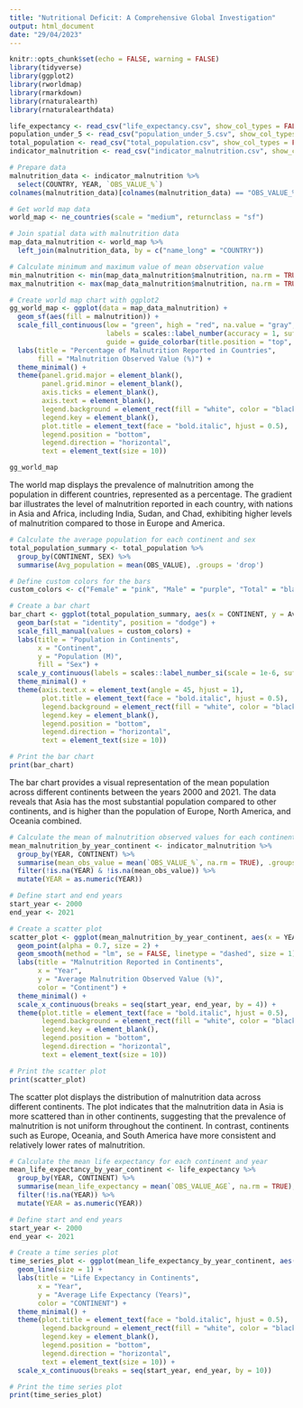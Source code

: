```yaml
---
title: "Nutritional Deficit: A Comprehensive Global Investigation"
output: html_document
date: "29/04/2023"
---
```


```r
knitr::opts_chunk$set(echo = FALSE, warning = FALSE)
library(tidyverse)
library(ggplot2)
library(rworldmap)
library(rmarkdown)
library(rnaturalearth)
library(rnaturalearthdata)
```

```r
life_expectancy <- read_csv("life_expectancy.csv", show_col_types = FALSE)
population_under_5 <- read_csv("population_under_5.csv", show_col_types = FALSE)
total_population <- read_csv("total_population.csv", show_col_types = FALSE)
indicator_malnutrition <- read_csv("indicator_malnutrition.csv", show_col_types = FALSE)
```

```r
# Prepare data
malnutrition_data <- indicator_malnutrition %>%
  select(COUNTRY, YEAR, `OBS_VALUE_%`)
colnames(malnutrition_data)[colnames(malnutrition_data) == "OBS_VALUE_%"] <- "malnutrition"

# Get world map data
world_map <- ne_countries(scale = "medium", returnclass = "sf")

# Join spatial data with malnutrition data
map_data_malnutrition <- world_map %>%
  left_join(malnutrition_data, by = c("name_long" = "COUNTRY"))

# Calculate minimum and maximum value of mean observation value
min_malnutrition <- min(map_data_malnutrition$malnutrition, na.rm = TRUE)
max_malnutrition <- max(map_data_malnutrition$malnutrition, na.rm = TRUE)

# Create world map chart with ggplot2
gg_world_map <- ggplot(data = map_data_malnutrition) +
  geom_sf(aes(fill = malnutrition)) +
  scale_fill_continuous(low = "green", high = "red", na.value = "gray", limits = c(min_malnutrition, max_malnutrition),
                        labels = scales::label_number(accuracy = 1, suffix = ""), 
                        guide = guide_colorbar(title.position = "top", title.hjust = 0.5, direction = "horizontal", label.position = "bottom")) +
  labs(title = "Percentage of Malnutrition Reported in Countries",
       fill = "Malnutrition Observed Value (%)") +
  theme_minimal() +
  theme(panel.grid.major = element_blank(),
        panel.grid.minor = element_blank(),
        axis.ticks = element_blank(),
        axis.text = element_blank(),
        legend.background = element_rect(fill = "white", color = "black", size = 0.5),
        legend.key = element_blank(),
        plot.title = element_text(face = "bold.italic", hjust = 0.5),
        legend.position = "bottom",
        legend.direction = "horizontal",
        text = element_text(size = 10))

gg_world_map
```
The world map displays the prevalence of malnutrition among the population in different countries, represented as a percentage. The gradient bar illustrates the level of malnutrition reported in each country, with nations in Asia and Africa, including India, Sudan, and Chad, exhibiting higher levels of malnutrition compared to those in Europe and America.
```r
# Calculate the average population for each continent and sex
total_population_summary <- total_population %>%
  group_by(CONTINENT, SEX) %>%
  summarise(Avg_population = mean(OBS_VALUE), .groups = 'drop')

# Define custom colors for the bars
custom_colors <- c("Female" = "pink", "Male" = "purple", "Total" = "black")

# Create a bar chart
bar_chart <- ggplot(total_population_summary, aes(x = CONTINENT, y = Avg_population, fill = SEX)) +
  geom_bar(stat = "identity", position = "dodge") +
  scale_fill_manual(values = custom_colors) +
  labs(title = "Population in Continents",
       x = "Continent",
       y = "Population (M)",
       fill = "Sex") +
  scale_y_continuous(labels = scales::label_number_si(scale = 1e-6, suffix = "M")) +
  theme_minimal() +
  theme(axis.text.x = element_text(angle = 45, hjust = 1),
        plot.title = element_text(face = "bold.italic", hjust = 0.5),
        legend.background = element_rect(fill = "white", color = "black", size = 0.5),
        legend.key = element_blank(),
        legend.position = "bottom",
        legend.direction = "horizontal",
        text = element_text(size = 10))

# Print the bar chart
print(bar_chart)
```
The bar chart provides a visual representation of the mean population across different continents between the years 2000 and 2021. The data reveals that Asia has the most substantial population compared to other continents, and is higher than the population of Europe, North America, and Oceania combined.
```r
# Calculate the mean of malnutrition observed values for each continent and year
mean_malnutrition_by_year_continent <- indicator_malnutrition %>%
  group_by(YEAR, CONTINENT) %>%
  summarise(mean_obs_value = mean(`OBS_VALUE_%`, na.rm = TRUE), .groups = "drop") %>%
  filter(!is.na(YEAR) & !is.na(mean_obs_value)) %>%
  mutate(YEAR = as.numeric(YEAR))

# Define start and end years
start_year <- 2000
end_year <- 2021

# Create a scatter plot
scatter_plot <- ggplot(mean_malnutrition_by_year_continent, aes(x = YEAR, y = mean_obs_value, color = CONTINENT)) +
  geom_point(alpha = 0.7, size = 2) +
  geom_smooth(method = "lm", se = FALSE, linetype = "dashed", size = 1) +
  labs(title = "Malnutrition Reported in Continents",
       x = "Year",
       y = "Average Malnutrition Observed Value (%)",
       color = "Continent") +
  theme_minimal() +
  scale_x_continuous(breaks = seq(start_year, end_year, by = 4)) +
  theme(plot.title = element_text(face = "bold.italic", hjust = 0.5),
        legend.background = element_rect(fill = "white", color = "black", size = 0.5),
        legend.key = element_blank(),
        legend.position = "bottom",
        legend.direction = "horizontal",
        text = element_text(size = 10))

# Print the scatter plot
print(scatter_plot)
```
The scatter plot displays the distribution of malnutrition data across different continents. The plot indicates that the malnutrition data in Asia is more scattered than in other continents, suggesting that the prevalence of malnutrition is not uniform throughout the continent. In contrast, continents such as Europe, Oceania, and South America have more consistent and relatively lower rates of malnutrition.
```r
# Calculate the mean life expectancy for each continent and year
mean_life_expectancy_by_year_continent <- life_expectancy %>%
  group_by(YEAR, CONTINENT) %>%
  summarise(mean_life_expectancy = mean(`OBS_VALUE_AGE`, na.rm = TRUE), .groups = "drop") %>%
  filter(!is.na(YEAR)) %>%
  mutate(YEAR = as.numeric(YEAR))

# Define start and end years
start_year <- 2000
end_year <- 2021

# Create a time series plot
time_series_plot <- ggplot(mean_life_expectancy_by_year_continent, aes(x = YEAR, y = mean_life_expectancy, color = CONTINENT)) +
  geom_line(size = 1) +
  labs(title = "Life Expectancy in Continents",
       x = "Year",
       y = "Average Life Expectancy (Years)",
       color = "CONTINENT") +
  theme_minimal() +
  theme(plot.title = element_text(face = "bold.italic", hjust = 0.5),
        legend.background = element_rect(fill = "white", color = "black", size = 0.5),
        legend.key = element_blank(),
        legend.position = "bottom",
        legend.direction = "horizontal",
        text = element_text(size = 10)) +
  scale_x_continuous(breaks = seq(start_year, end_year, by = 10))

# Print the time series plot
print(time_series_plot)
```
